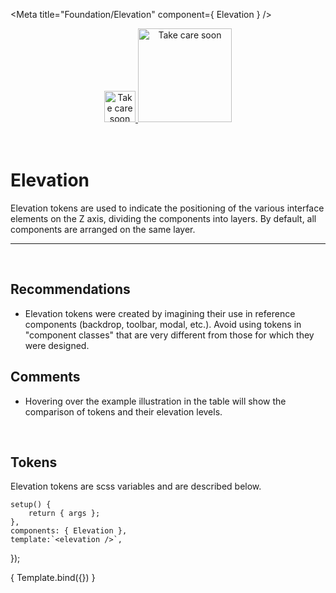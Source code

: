 
<Meta title="Foundation/Elevation" component={ Elevation } />

<div align="center" style={{display: 'flex'}}>
    <a href="https://rahulaher.netlify.app">
        <img src="https://rahulaher.netlify.app/img/logo/glyph-black-colored.svg" alt="Take care soon" width="50" />
        <img src="https://rahulaher.netlify.app/img/logo/word-black-colored.svg" alt="Take care soon" width="150" />
    </a>
</div>

<br />
<br />

# Elevation

Elevation tokens are used to indicate the positioning of the various 
interface elements on the Z axis, dividing the components into layers. 
By default, all components are arranged on the same layer.

<hr />
<br />

## Recommendations

- Elevation tokens were created by imagining their use in reference 
components (backdrop, toolbar, modal, etc.). Avoid using tokens in 
"component classes" that are very different from those for which they were designed.

## Comments
- Hovering over the example illustration in the table will show the comparison of tokens and their elevation levels.

<br />

## Tokens
Elevation tokens are scss variables and are described below.
<br />

	setup() {
		return { args };
	},
	components: { Elevation },
	template:`<elevation />`,
});

<Story name="elevation">
	{ Template.bind({}) }
</Story>
